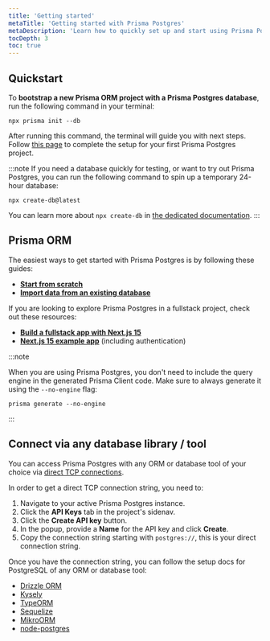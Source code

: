 ```yaml
---
title: 'Getting started'
metaTitle: 'Getting started with Prisma Postgres'
metaDescription: 'Learn how to quickly set up and start using Prisma Postgres.'
tocDepth: 3
toc: true
---
```


## Quickstart


To **bootstrap a new Prisma ORM project with a Prisma Postgres database**, run the following command in your terminal:

```terminal
npx prisma init --db
```

After running this command, the terminal will guide you with next steps. Follow [this page](/getting-started/prisma-postgres/from-the-cli) to complete the setup for your first Prisma Postgres project.

:::note
If you need a database quickly for testing, or want to try out Prisma Postgres, you can run the following command to spin up a temporary 24-hour database: 

```terminal
npx create-db@latest
```

You can learn more about `npx create-db` in [the dedicated documentation](/postgres/introduction/npx-create-db).
:::

## Prisma ORM

The easiest ways to get started with Prisma Postgres is by following these guides:

- [**Start from scratch**](/getting-started/quickstart-prismaPostgres)
- [**Import data from an existing database**](/getting-started/prisma-postgres/import-from-existing-database-postgresql)

If you are looking to explore Prisma Postgres in a fullstack project, check out these resources:

- [**Build a fullstack app with Next.js 15**](/guides/nextjs)
- [**Next.js 15 example app**](https://github.com/prisma/nextjs-prisma-postgres-demo) (including authentication)

:::note

When you are using Prisma Postgres, you don't need to include the query engine in the generated Prisma Client code. Make sure to always generate it using the `--no-engine` flag:

```terminal
prisma generate --no-engine
```

:::

## Connect via any database library / tool

You can access Prisma Postgres with any ORM or database tool of your choice via [direct TCP connections](/postgres/database/direct-connections).

In order to get a direct TCP connection string, you need to:
1. Navigate to your active Prisma Postgres instance.
1. Click the **API Keys** tab in the project's sidenav.
1. Click the **Create API key** button.
1. In the popup, provide a **Name** for the API key and click **Create**.
1. Copy the connection string starting with `postgres://`, this is your direct connection string.

Once you have the connection string, you can follow the setup docs for PostgreSQL of any ORM or database tool:

- [Drizzle ORM](https://orm.drizzle.team/docs/get-started/postgresql-new)
- [Kysely](https://kysely.dev/docs/getting-started)
- [TypeORM](https://typeorm.io/#installation)
- [Sequelize](https://sequelize.org/docs/v6/getting-started/)
- [MikroORM](https://mikro-orm.io/docs/quick-start)
- [node-postgres](https://node-postgres.com/)